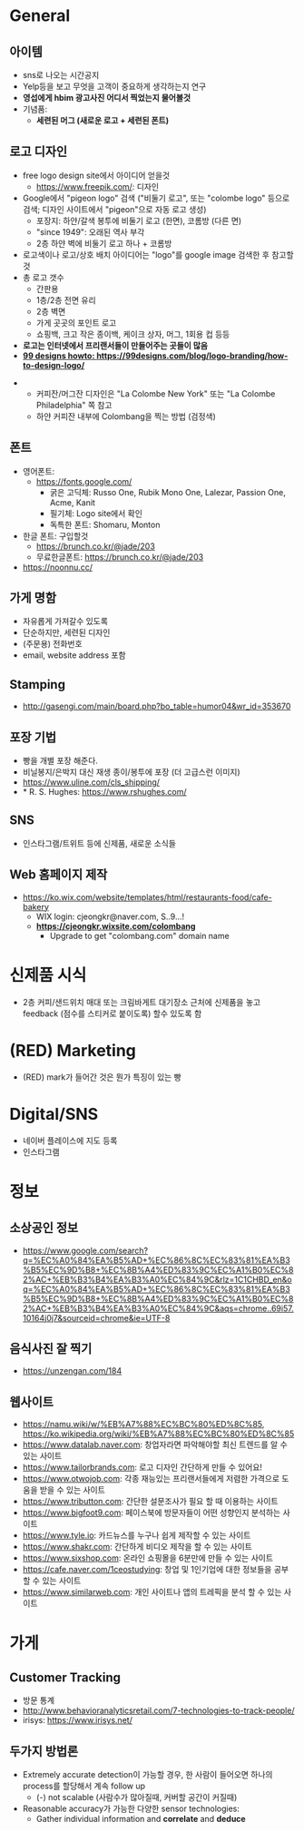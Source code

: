 = General =

== 아이템 ==
* sns로 나오는 시간공지
* Yelp등을 보고 무엇을 고객이 중요하게 생각하는지 연구
* '''영섭에게 hbim 광고사진 어디서 찍었는지 물어볼것'''
* 기념품:
** '''세련된 머그 (새로운 로고 + 세련된 폰트)'''

== 로고 디자인 ==
* free logo design site에서 아이디어 얻을것
** [[FreePiK|https://www.freepik.com/]]: 디자인
* Google에서 "pigeon logo" 검색 ("비둘기 로고", 또는 "colombe logo" 등으로 검색; 디자인 사이트에서 "pigeon"으로 자동 로고 생성)
** 포장지: 하얀/갈색 봉투에 비둘기 로고 (한면), 코롬방 (다른 면)
** "since 1949": 오래된 역사 부각
** 2층 하얀 벽에 비둘기 로고 하나 + 코롬방
* 로고색이나 로고/상호 배치 아이디어는 "logo"를 google image 검색한 후 참고할것
* 총 로고 갯수
** 간판용
** 1층/2층 전면 유리
** 2층 벽면
** 가게 곳곳의 포인트 로고
** 쇼핑백, 크고 작은 종이백, 케이크 상자, 머그, 1회용 컵 등등
* '''로고는 인터넷에서 프리랜서들이 만들어주는 곳들이 많음'''
* <u>'''[[99 designs howto: https://99designs.com/blog/logo-branding/how-to-design-logo/]]'''</u>

** 커피잔/머그잔 디자인은 "La Colombe New York" 또는 "La Colombe Philadelphia" 쪽 참고
** 하얀 커피잔 내부에 Colombang을 찍는 방법 (검정색)

== 폰트 ==
* 영어폰트:
** [[Google Font|https://fonts.google.com/]]
*** 굵은 고딕체: Russo One, Rubik Mono One, Lalezar, Passion One, Acme, Kanit
*** 필기체: Logo site에서 확인 
*** 독특한 폰트: Shomaru, Monton
* 한글 폰트: 구입할것
** [[폰트 예|https://brunch.co.kr/@jade/203]]
** 무료한글폰트: [[https://brunch.co.kr/@jade/203]]
* [[https://noonnu.cc/]]

== 가게 명함 ==
* 자유롭게 가져갈수 있도록
* 단순하지만, 세련된 디자인
* (주문용) 전화번호
* email, website address 포함

== Stamping ==
* [[토스트 스탬핑|http://gasengi.com/main/board.php?bo_table=humor04&wr_id=353670]]

== 포장 기법 ==
* 빵을 개별 포장 해준다.
* 비닐봉지/은박지 대신 재생 종이/봉투에 포장 (더 고급스런 이미지)
* [[ULINE sipping/packaging supplies|https://www.uline.com/cls_shipping/]]
* * R. S. Hughes: [[https://www.rshughes.com/]]

== SNS ==
* 인스타그램/트위트 등에 신제품, 새로운 소식들

== Web 홈페이지  제작 ==
* [[WIX 카페 베이커리 template|https://ko.wix.com/website/templates/html/restaurants-food/cafe-bakery]]
** WIX login: cjeongkr@naver.com, S..9...!
** '''[[https://cjeongkr.wixsite.com/colombang]]'''
*** Upgrade to get "colombang.com" domain name

= 신제품 시식 =
* 2층 커피/샌드위치 매대 또는 크림바게트 대기장소 근처에 신제품을 놓고 feedback (점수를 스티커로 붙이도록) 할수 있도록 함


= (RED) Marketing =
* (RED) mark가 들어간 것은 뭔가 특징이 있는 빵

= Digital/SNS =
* 네이버 플레이스에 지도 등록
* 인스타그램

= 정보 =
== 소상공인 정보 ==
* [[소상공인 실태보고서|https://www.google.com/search?q=%EC%A0%84%EA%B5%AD+%EC%86%8C%EC%83%81%EA%B3%B5%EC%9D%B8+%EC%8B%A4%ED%83%9C%EC%A1%B0%EC%82%AC+%EB%B3%B4%EA%B3%A0%EC%84%9C&rlz=1C1CHBD_en&oq=%EC%A0%84%EA%B5%AD+%EC%86%8C%EC%83%81%EA%B3%B5%EC%9D%B8+%EC%8B%A4%ED%83%9C%EC%A1%B0%EC%82%AC+%EB%B3%B4%EA%B3%A0%EC%84%9C&aqs=chrome..69i57.10164j0j7&sourceid=chrome&ie=UTF-8]]

== 음식사진 잘 찍기 ==
* [[article|https://unzengan.com/184]]

== 웹사이트 ==
* [[나무위키 | https://namu.wiki/w/%EB%A7%88%EC%BC%80%ED%8C%85]], [[위키 | https://ko.wikipedia.org/wiki/%EB%A7%88%EC%BC%80%ED%8C%85]]
* [[https://www.datalab.naver.com]]: 창업자라면 파악해야할 최신 트렌드를 알 수 있는 사이트
* [[https://www.tailorbrands.com]]: 로고 디자인 간단하게 만들 수 있어요!
* [[https://www.otwojob.com]]: 각종 재능있는 프리랜서들에게 저렴한 가격으로 도움을 받을 수 있는 사이트
* [[https://www.tributton.com]]: 간단한 설문조사가 필요 할 때 이용하는 사이트
* [[https://www.bigfoot9.com]]: 페이스북에 방문자들이 어떤 성향인지 분석하는 사이트
* [[https://www.tyle.io]]: 카드뉴스를 누구나 쉽게 제작할 수 있는 사이트
* [[https://www.shakr.com]]: 간단하게 비디오 제작을 할 수 있는 사이트
* [[https://www.sixshop.com]]: 온라인 쇼핑몰을 6분만에 만들 수 있는 사이트
* [[https://cafe.naver.com/1ceostudying]]: 창업 및 1인기업에 대한 정보들을 공부할 수 있는 사이트
* [[https://www.similarweb.com]]: 개인 사이트나 앱의 트레픽을 분석 할 수 있는 사이트

= 가게 =
== Customer Tracking ==
* 방문 통계
* [[http://www.behavioranalyticsretail.com/7-technologies-to-track-people/]]
* irisys: [[https://www.irisys.net/]]

== 두가지 방법론 ==
* Extremely accurate detection이 가능할 경우, 한 사람이 들어오면 하나의 process를 할당해서 계속 follow up
** (-) not scalable (사람수가 많아질때, 커버할 공간이 커질때)
* Reasonable accuracy가 가능한 다양한 sensor technologies:
** Gather individual information and '''correlate''' and '''deduce'''